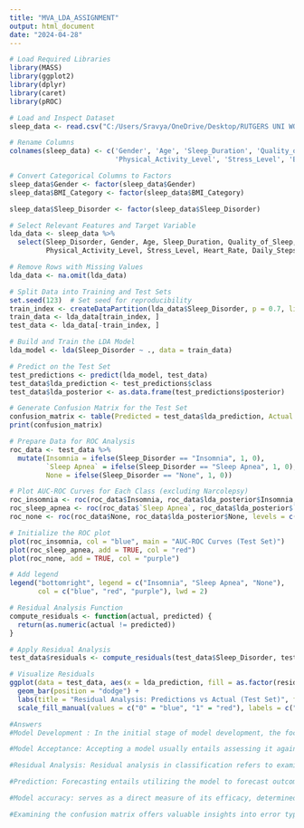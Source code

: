 ---
title: "MVA_LDA_ASSIGNMENT"
output: html_document
date: "2024-04-28"
---

```{r}
# Load Required Libraries
library(MASS)
library(ggplot2)
library(dplyr)
library(caret)
library(pROC)

# Load and Inspect Dataset
sleep_data <- read.csv("C:/Users/Sravya/OneDrive/Desktop/RUTGERS UNI WORK (ALL)/MULLTIVARIATE ANALYSIS/HW1/Sleep_health_and_lifestyle_dataset.csv", header = TRUE)
```


```{r}
# Rename Columns
colnames(sleep_data) <- c('Gender', 'Age', 'Sleep_Duration', 'Quality_of_Sleep',
                          'Physical_Activity_Level', 'Stress_Level', 'BMI_Category','Blood_Pressure', 'Heart_Rate', 'Daily_Steps', 'Sleep_Disorder')
```


```{r}


# Convert Categorical Columns to Factors
sleep_data$Gender <- factor(sleep_data$Gender)
sleep_data$BMI_Category <- factor(sleep_data$BMI_Category)
```


```{r}
sleep_data$Sleep_Disorder <- factor(sleep_data$Sleep_Disorder)

# Select Relevant Features and Target Variable
lda_data <- sleep_data %>%
  select(Sleep_Disorder, Gender, Age, Sleep_Duration, Quality_of_Sleep,
         Physical_Activity_Level, Stress_Level, Heart_Rate, Daily_Steps)

# Remove Rows with Missing Values
lda_data <- na.omit(lda_data)
```


```{r}
# Split Data into Training and Test Sets
set.seed(123)  # Set seed for reproducibility
train_index <- createDataPartition(lda_data$Sleep_Disorder, p = 0.7, list = FALSE)
train_data <- lda_data[train_index, ]
test_data <- lda_data[-train_index, ]
```


```{r}
# Build and Train the LDA Model
lda_model <- lda(Sleep_Disorder ~ ., data = train_data)

# Predict on the Test Set
test_predictions <- predict(lda_model, test_data)
test_data$lda_prediction <- test_predictions$class
test_data$lda_posterior <- as.data.frame(test_predictions$posterior)
```


```{r}
# Generate Confusion Matrix for the Test Set
confusion_matrix <- table(Predicted = test_data$lda_prediction, Actual = test_data$Sleep_Disorder)
print(confusion_matrix)

```


```{r}
# Prepare Data for ROC Analysis
roc_data <- test_data %>%
  mutate(Insomnia = ifelse(Sleep_Disorder == "Insomnia", 1, 0),
         `Sleep Apnea` = ifelse(Sleep_Disorder == "Sleep Apnea", 1, 0),
         None = ifelse(Sleep_Disorder == "None", 1, 0))

# Plot AUC-ROC Curves for Each Class (excluding Narcolepsy)
roc_insomnia <- roc(roc_data$Insomnia, roc_data$lda_posterior$Insomnia, levels = c(0, 1), direction = "<")
roc_sleep_apnea <- roc(roc_data$`Sleep Apnea`, roc_data$lda_posterior$`Sleep Apnea`, levels = c(0, 1), direction = "<")
roc_none <- roc(roc_data$None, roc_data$lda_posterior$None, levels = c(0, 1), direction = "<")

# Initialize the ROC plot
plot(roc_insomnia, col = "blue", main = "AUC-ROC Curves (Test Set)")
plot(roc_sleep_apnea, add = TRUE, col = "red")
plot(roc_none, add = TRUE, col = "purple")

# Add legend
legend("bottomright", legend = c("Insomnia", "Sleep Apnea", "None"),
       col = c("blue", "red", "purple"), lwd = 2)
```


```{r}
# Residual Analysis Function
compute_residuals <- function(actual, predicted) {
  return(as.numeric(actual != predicted))
}

# Apply Residual Analysis
test_data$residuals <- compute_residuals(test_data$Sleep_Disorder, test_data$lda_prediction)

# Visualize Residuals
ggplot(data = test_data, aes(x = lda_prediction, fill = as.factor(residuals))) +
  geom_bar(position = "dodge") +
  labs(title = "Residual Analysis: Predictions vs Actual (Test Set)", fill = "Residuals") +
  scale_fill_manual(values = c("0" = "blue", "1" = "red"), labels = c("Correct", "Incorrect"))
```

```{r}
#Answers
#Model Development : In the initial stage of model development, the focus is on preparing the dataset and constructing the Linear Discriminant Analysis (LDA) model. Firstly, the Sleep and Health dataset is loaded, and its structure is examined to gain insights into the features and their types. Subsequently, the dataset undergoes preparation where predictors, excluding the target variable 'Sleep Disorder,' are selected. The categorical variables are converted into factors, while rows with missing values are removed. The dataset is then split into training and test sets using a 70-30 ratio for training and testing, respectively. Finally, the LDA model is fitted to the training data using the lda() function from the MASS package. This function identifies differences between groups to determine the optimal combination of predictors for effectively distinguishing them, forming the cornerstone of model development.

#Model Acceptance: Accepting a model usually entails assessing it against predetermined effectiveness standards. In this process, the model is directly applied for predictions, and its acceptance can be deduced from performance metrics like accuracy. Additionally, examining the summary of the LDA model would offer insights into coefficients and explained variance, aiding in comprehending the model's ability to distinguish between classes, although this step is not explicitly performed in the script but is recommended.

#Residual Analysis: Residual analysis in classification refers to examining the errors made by the model. This involves predicting outcomes with the model, comparing them to the actual data, and scrutinizing the discrepancies (residuals) to identify potential patterns overlooked by the model. This process is typically conducted using the predict() function in scripts, applying the model to test data to generate predictions for analysis.

#Prediction: Forecasting entails utilizing the model to forecast outcomes on fresh data, as explicitly detailed in the script: Through the employment of the predict() function, forecasts are generated on the test dataset, with the script verifying the presence of discriminant scores (pred$x). Should these scores be present, they are employed for visualization purposes, aiding in the assessment of the model's efficacy in distinguishing between the classes.

#Model accuracy: serves as a direct measure of its efficacy, determined through a calculation process. By comparing the predicted outcomes with the actual labels from the test dataset, this procedure quantifies the model's performance, providing a clear and objective metric for evaluating its effectiveness.

#Examining the confusion matrix offers valuable insights into error types, crucial for interpreting clinical data. Similarly, employing cross-validation enhances the model evaluation's robustness by testing performance across various dataset subsets.
```

